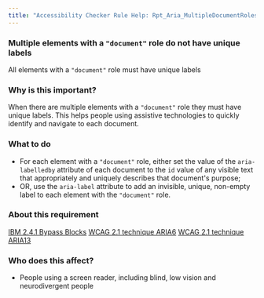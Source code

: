 ```yaml
---
title: "Accessibility Checker Rule Help: Rpt_Aria_MultipleDocumentRoles_Implicit"
---
```


<div className="toolHelp">
<Row>
<Column colLg={16} colMd={8} colSm={4} className="toolHead">

### Multiple elements with a `"document"` role do not have unique labels

<div id="locLevel"></div>

All elements with a `"document"` role must have unique labels

</Column>
</Row>
<Row>
<Column colLg={11} colMd={5} colSm={4} className="toolMain">

### Why is this important?

When there are multiple elements with a `"document"` role they must have unique labels. This helps people using assistive technologies to quickly identify and navigate to each document.

<div id="locSnippet"></div>

### What to do

* For each element with a `"document"` role, either set the value of the `aria-labelledby` attribute of each document to the `id` value of any visible text that appropriately and uniquely describes that document's purpose;
* OR, use the `aria-label` attribute to add an invisible, unique, non-empty label to each element with the `"document"` role.

</Column>
<Column colLg={5} colMd={3} colSm={4} className="toolLeft">

### About this requirement

[IBM 2.4.1 Bypass Blocks](https://www.ibm.com/able/requirements/requirements/#2_4_1)
[WCAG 2.1 technique ARIA6](https://www.w3.org/WAI/WCAG21/Techniques/aria/ARIA6.html)
[WCAG 2.1 technique ARIA13](https://www.w3.org/WAI/WCAG21/Techniques/aria/ARIA13)

### Who does this affect?

* People using a screen reader, including blind, low vision and neurodivergent people

</Column>
</Row>
</div>

